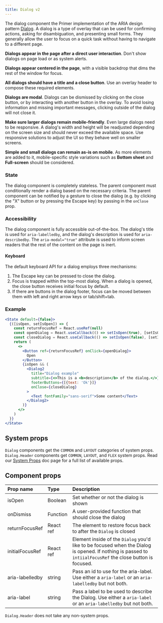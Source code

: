 ```yaml
---
title: Dialog v2
---
```



The dialog component the Primer implementation of the ARIA design pattern [Dialog](https://www.w3.org/TR/wai-aria-practices-1.1/#dialog_modal). A dialog is a type of overlay that can be used for confirming actions, asking for disambiguation, and presenting small forms. They generally allow the user to focus on a quick task without having to navigate to a different page.

**Dialogs appear in the page after a direct user interaction**. Don't show dialogs on page load or as system alerts.

**Dialogs appear centered in the page**, with a visible backdrop that dims the rest of the window for focus.

**All dialogs should have a title and a close button**. Use an overlay header to compose these required elements.

**Dialogs are modal**. Dialogs can be dismissed by clicking on the close button, or by interacting with another button in the overlay. To avoid losing information and missing important messages, clicking outside of the dialog will not close it.

**Make sure larger dialogs remain mobile-friendly**. Even large dialogs need to be responsive. A dialog's width and height will be readjusted depending on the screen size and should never exceed the available space. Use responsive solutions to adjust the UI so they behave well on smaller screens.

**Simple and small dialogs can remain as-is on mobile**. As more elements are added to it, mobile-specific style variations such as **Bottom sheet** and **Full-screen** should be considered.

### State

The dialog component is completely stateless. The parent component must conditionally render a dialog based on the necessary criteria. The parent component can be notified by a gesture to close the dialog (e.g. by clicking the "X" button or by pressing the Escape key) by passing in the `onClose` prop.

### Accessibility

The dialog component is fully accessible out-of-the-box. The dialog's title is used for `aria-labelledby`, and the dialog's description is used for `aria-describedby`. The `aria-modal="true"` attribute is used to inform screen readers that the rest of the content on the page is inert.

#### Keyboard

The default keyboard API for a dialog employs three mechanisms:

1. The Escape key can be pressed to close the dialog.
2. Focus is trapped within the top-most dialog. When a dialog is opened, the close button receives initial focus by default.
3. If there are buttons in the dialog footer, focus can be moved between them with left and right arrow keys or tab/shift+tab.

### Example

```jsx live
<State default={false}>
  {([isOpen, setIsOpen]) => {
    const returnFocusRef = React.useRef(null)
    const openDialog = React.useCallback(() => setIsOpen(true), [setIsOpen])
    const closeDialog = React.useCallback(() => setIsOpen(false), [setIsOpen])
    return (
      <>
        <Button ref={returnFocusRef} onClick={openDialog}>
          Open
        </Button>
        {isOpen && (
          <Dialog2
            title="Dialog example"
            subtitle={<>This is a <b>description</b> of the dialog.</>}
            footerButtons={[{text: 'Ok'}]}
            onClose={closeDialog}
          >
            <Text fontFamily="sans-serif">Some content</Text>
          </Dialog2>
        )}
      </>
    )
  }}
</State>
```

## System props

`Dialog` components get the `COMMON` and `LAYOUT` categories of system props. `Dialog.Header` components get `COMMON`, `LAYOUT`, and `FLEX` system props. Read our [System Props](/system-props) doc page for a full list of available props.

## Component props

| Prop name       | Type      | Description                                                                                                                                               |
| :-------------- | :-------- | :-------------------------------------------------------------------------------------------------------------------------------------------------------- |
| isOpen          | Boolean   | Set whether or not the dialog is shown                                                                                                                    |
| onDismiss       | Function  | A user-provided function that should close the dialog                                                                                                     |
| returnFocusRef  | React ref | The element to restore focus back to after the `Dialog` is closed                                                                                         |
| initialFocusRef | React ref | Element inside of the `Dialog` you'd like to be focused when the Dialog is opened. If nothing is passed to `intiialFocusRef` the close button is focused. |
| aria-labelledby | string    | Pass an id to use for the aria-label. Use either a `aria-label` or an `aria-labelledby` but not both.                                                     |
| aria-label      | string    | Pass a label to be used to describe the Dialog. Use either a `aria-label` or an `aria-labelledby` but not both.                                           |

`Dialog.Header` does not take any non-system props.
